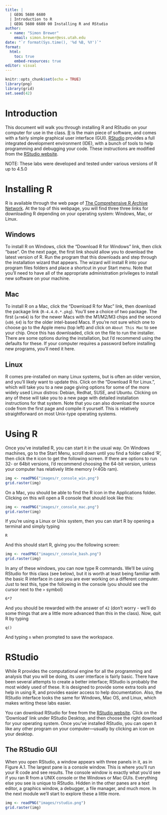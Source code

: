 ```yaml
---
title: |
  | GEOG 5680 6680
  | Introduction to R
  | GEOG 5680 6680 00 Installing R and RStudio
author: 
  - name: "Simon Brewer"
    email: simon.brewer@ess.utah.edu
date: "`r format(Sys.time(), '%d %B, %Y')`"
format:
  html:
    toc: true
    embed-resources: true
editor: visual
---
```


```r
knitr::opts_chunk$set(echo = TRUE)
library(png)
library(grid)
set.seed(42)
```

# Introduction

This document will walk you through installing R and RStudio on your computer for use in the class. [R](https://cran.r-project.org) is the main piece of software, and comes with a fairly simple graphical user interface (GUI). [RStudio](https://www.rstudio.com) provides a full integrated development environment (IDE), with a bunch of tools to help programming and debugging your code. These instructions are modified from the [RStudio website](https://rstudio-education.github.io/hopr/starting.html).

NOTE: These labs were developed and tested under various versions of R up to 4.5.0

# Installing R

R is available through the web page of [The Comprehensive R Archive Network](https://cran.r-project.org). At the top of this webpage, you will find three three links for downloading R depending on your operating system: Windows, Mac, or Linux.

## Windows

To install R on Windows, click the "Download R for Windows" link, then click "base". On the next page, the first link should allow you to download the latest version of R. Run the program that this downloads and step through the installation wizard that appears. The wizard will install R into your program files folders and place a shortcut in your Start menu. Note that you’ll need to have all of the appropriate administration privileges to install new software on your machine.

## Mac

To install R on a Mac, click the “Download R for Mac” link, then download the package link (`R-4.4.0.*.pkg`). You'll see a choice of two package. The first (`arm64`) is for the newer Macs with the M1/M2/M3 chips and the second (`x86_64`) is for the older intel-based Macs. If you're not sure which one to choose go to the Apple menu (top left) and click on `About This Mac` to see your chip. Once this has downloaded, click on the file to run the installer. There are some options during the installation, but I'd recommend using the defaults for these. If your computer requires a password before installing new programs, you’ll need it here.

## Linux

R comes pre-installed on many Linux systems, but is often an older version, and you'll likely want to update this. Click on the “Download R for Linux.”, which will take you to a new page giving options for some of the more widely used Linux distros: Debian, Redhat, SUSE, and Ubuntu. Clicking on any of these will take you to a new page with detailed installation instructions for that system. Note that you can also download the source code from the first page and compile it yourself. This is relatively straightforward on most Unix-type operating systems.

# Using R

Once you've installed R, you can start it in the usual way. On Windows machines, go to the Start Menu, scroll down until you find a folder called 'R', then click the `R` icon to get the following screen. If there are options to run 32- or 64bit versions, I'd recommend choosing the 64-bit version, unless your computer has relatively little memory (\<4Gb ram).

```r
img <- readPNG("images/r_console_win.png")
grid.raster(img)
```

On a Mac, you should be able to find the R icon in the Applications folder. Clicking on this will open a R console that should look like this:

```r
img <- readPNG("images/r_console_mac.png")
grid.raster(img)
```

If you're using a Linux or Unix system, then you can start R by opening a terminal and simply typing

```         
R
```

And this should start R, giving you the following screen:

```r
img <- readPNG("images/r_console_bash.png")
grid.raster(img)
```

In any of these windows, you can now type R commands. We'll be using RStudio for this class (see below), but it is worth at least being familiar with the basic R interface in case you are ever working on a different computer. Just to test this, type the following in the console (you should see the cursor next to the `>` symbol)

```         
6*7
```

And you should be rewarded with the answer of `42` (don't worry - we'll do some things that are a little more advanced than this in the class). Now, quit R by typing

```         
q()
```

And typing `n` when prompted to save the workspace.

# RStudio

While R provides the computational engine for all the programming and analysis that you will be doing, its user interface is fairly basic. There have been several attempts to create a better interface; RStudio is probably the most widely used of these. It is designed to provide some extra tools and help in using R, and provides easier access to help documentation. Also, the RStudio interface looks the same for Windows, Mac OS, and Linux, which makes writing these labs easier.

You can download RStudio for free from the [RStudio website](https://www.rstudio.com). Click on the 'Download' link under RStudio Desktop, and then choose the right download for your operating system. Once you've installed RStudio, you can open it like any other program on your computer—usually by clicking an icon on your desktop.

## The RStudio GUI

When you open RStudio, a window appears with three panels in it, as in Figure A.1. The largest pane is a console window. This is where you’ll run your R code and see results. The console window is exactly what you’d see if you ran R from a UNIX console or the Windows or Mac GUIs. Everything else you see is unique to RStudio. Hidden in the other panes are a text editor, a graphics window, a debugger, a file manager, and much more. In the next module we'll start to explore these a little more.

```r
img <- readPNG("images/rstudio.png")
grid.raster(img)
```
